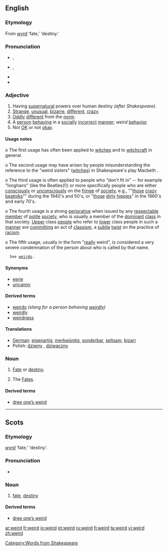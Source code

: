 {{was wotd|2007|March|5}}
==English==

===Etymology===
From {{OE.}} ''[[wyrd]]'' ‘fate,’ ‘destiny.’

===Pronunciation===
*{{italbrac|[[RP]]}} {{IPA|/wɪəd/}}, {{SAMPA|/wI@d/}}
*{{italbrac|US}} {{IPA|/wiɚd/ ''or'' /wɪɚd/}}, {{SAMPA|/wi@rd/}}
*{{audio|en-us-weird.ogg|Audio (US)}}
*{{rhymes|ɪə(r)d}}

===Adjective===
{{en-adj|er}}

# Having [[supernatural]] powers over human destiny ''(after Shakespeare)''.
# [[strange|Strange]], [[unusual]], [[bizarre]], [[different]], [[crazy]].
# [[Oddly]] [[different]] from the [[norm]].
# A [[person]] [[behaving]] in a [[socially]] [[incorrect ]] [[manner]]; ''weird'' [[behavior]].
# Not [[OK]] or not [[okay]]. 

====Usage notes====
o  The first usage has often been applied to [[witches]] and to [[witchcraft]] in general.

o  The second usage may have arisen by people misunderstanding the reference to the "weird sisters" ([[witches]]) in Shakespeare's play Macbeth {{fact}}.

o  The third usage is often applied to people who "don't fit in" -- for example "longhairs"
(like the Beatles(!)) or more specifically people who are either [[consciously]] or [[unconsciously]] on the [[fringe]] of [[society]], e.g., ""[[those]] [[crazy]] [[beatniks]]"" during the 1940's and 50's, or "[[those]] [[dirty]] [[hippies]]" in the 1960's and early 70's.

o  The fourth usage is a strong [[perjorative]] when issued by any [[respectable]] [[member]] of [[polite]] [[society]], who is usually a member of the [[dominant]] [[class]] in that society.
[[Upper]] class [[people]] who refer to [[lower]] class people in such a [[manner]] are
[[committing]] an act of [[classism]], a [[subtle]] [[twist]] on the practice of [[racism]].

o  The fifth usage, usually in the form "[[really]] weird", is considered a very severe condemnation of the person about who is called by that name.
   See [[weirdo]].

====Synonyms====
*[[eerie]]
*[[uncanny]]

====Derived terms====
*[[weirdo]] ''(slang for a person behaving [[weirdly]])''
*[[weirdly]]
*[[weirdness]]

====Translations====
{{trans-top|weird}}
*[[German]]: [[eigenartig]], [[merkwürdig]], [[sonderbar]], [[seltsam]], [[bizarr]]
*Polish: [[dziwny]] {{m}}, [[dziwaczny]] {{m}}
{{trans-mid}}
{{trans-bottom}}

===Noun===
{{en-noun}}

# {{context|archaic|except in Scots}} [[fate|Fate]] or [[destiny]].
# {{context|archaic|in plural}} The [[Fates]].

====Derived terms====
*[[dree one’s weird]]

[[Category:Words from Shakespeare]]

----

==Scots==

===Etymology===
{{OE.|sco}} ''[[wyrd]]'' ‘fate,’ ‘destiny’.

===Pronunciation===
*{{IPA|/wird/}}

===Noun===
{{sco-noun}}

# [[fate]], [[destiny]]

====Derived terms====
*[[dree one’s weird]]

[[ar:weird]]
[[fr:weird]]
[[io:weird]]
[[pt:weird]]
[[ru:weird]]
[[fi:weird]]
[[ta:weird]]
[[vi:weird]]
[[zh:weird]]